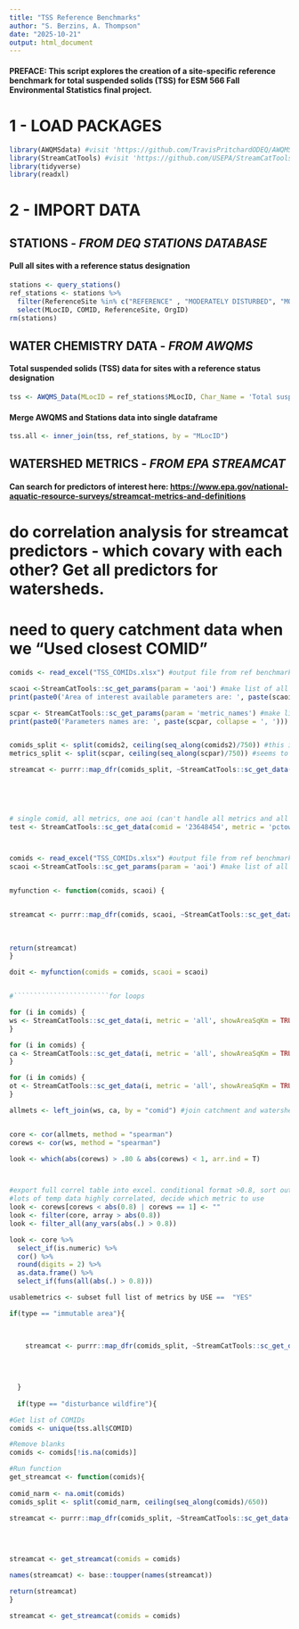 ```yaml
---
title: "TSS Reference Benchmarks"
author: "S. Berzins, A. Thompson"
date: "2025-10-21"
output: html_document
---
```


#### **PREFACE:** This script explores the creation of a site-specific reference benchmark for total suspended solids (TSS) for ESM 566 Fall Environmental Statistics final project.

# **1 - LOAD PACKAGES**

```r
library(AWQMSdata) #visit 'https://github.com/TravisPritchardODEQ/AWQMSdata' for installation instructions
library(StreamCatTools) #visit 'https://github.com/USEPA/StreamCatTools' for installation instructions
library(tidyverse)
library(readxl)
```

# **2 - IMPORT DATA**

## STATIONS - *FROM DEQ STATIONS DATABASE*

#### Pull all sites with a reference status designation

```r
stations <- query_stations()
ref_stations <- stations %>% 
  filter(ReferenceSite %in% c("REFERENCE" , "MODERATELY DISTURBED", "MOST DISTURBED")) %>% 
  select(MLocID, COMID, ReferenceSite, OrgID)
rm(stations)
```

## WATER CHEMISTRY DATA - *FROM AWQMS*

#### Total suspended solids (TSS) data for sites with a reference status designation

```r
tss <- AWQMS_Data(MLocID = ref_stations$MLocID, Char_Name = 'Total suspended solids')
```

#### Merge AWQMS and Stations data into single dataframe

```r
tss.all <- inner_join(tss, ref_stations, by = "MLocID")
```

## WATERSHED METRICS - *FROM EPA STREAMCAT*

#### Can search for predictors of interest here: <https://www.epa.gov/national-aquatic-resource-surveys/streamcat-metrics-and-definitions>

# do correlation analysis for streamcat predictors - which covary with each other? Get all predictors for watersheds. 
# need to query catchment data when we "Used closest COMID"

```r
comids <- read_excel("TSS_COMIDs.xlsx") #output file from ref benchmarks script

scaoi <-StreamCatTools::sc_get_params(param = 'aoi') #make list of all sc aois
print(paste0('Area of interest available parameters are: ', paste(scaoi, collapse = ', ')))

scpar <- StreamCatTools::sc_get_params(param = 'metric_names') #make list of all sc metrics
print(paste0('Parameters names are: ', paste(scpar, collapse = ', ')))


comids_split <- split(comids2, ceiling(seq_along(comids2)/750)) #this isn't really splitting them into chunks of 750 ???
metrics_split <- split(scpar, ceiling(seq_along(scpar)/750)) #seems to work, as now have two lists, first one cutting off at 750

streamcat <- purrr::map_dfr(comids_split, ~StreamCatTools::sc_get_data(comid = .,
                                                                           metric = "all",
                                                                           showAreaSqKm = TRUE,
                                                                           aoi='catchment,watershed,other'))


# single comid, all metrics, one aoi (can't handle all metrics and all aois)
test <- StreamCatTools::sc_get_data(comid = '23648454', metric = 'pctow2001', showAreaSqKm = TRUE, aoi='ws, cat')



comids <- read_excel("TSS_COMIDs.xlsx") #output file from ref benchmarks script
scaoi <-StreamCatTools::sc_get_params(param = 'aoi') #make list of all sc aois


myfunction <- function(comids, scaoi) {


streamcat <- purrr::map_dfr(comids, scaoi, ~StreamCatTools::sc_get_data(comid = comids,
                                                                          metric = 'all',
                                                                          showAreaSqKm = TRUE,
                                                                          aoi = scaoi))
return(streamcat)
}

doit <- myfunction(comids = comids, scaoi = scaoi)


#````````````````````````for loops

for (i in comids) {
ws <- StreamCatTools::sc_get_data(i, metric = 'all', showAreaSqKm = TRUE, aoi='watershed')
}

for (i in comids) {
ca <- StreamCatTools::sc_get_data(i, metric = 'all', showAreaSqKm = TRUE, aoi='catchment')
}

for (i in comids) {
ot <- StreamCatTools::sc_get_data(i, metric = 'all', showAreaSqKm = TRUE, aoi='other') #times out for 'other' aoi
}

allmets <- left_join(ws, ca, by = "comid") #join catchment and watershed


core <- cor(allmets, method = "spearman")
corews <- cor(ws, method = "spearman")

look <- which(abs(corews) > .80 & abs(corews) < 1, arr.ind = T)



#export full correl table into excel. conditional format >0.8, sort out.
#lots of temp data highly correlated, decide which metric to use
look <- corews[corews < abs(0.8) | corews == 1] <- ""
look <- filter(core, array > abs(0.8))
look <- filter_all(any_vars(abs(.) > 0.8))

look <- core %>% 
  select_if(is.numeric) %>% 
  cor() %>% 
  round(digits = 2) %>% 
  as.data.frame() %>%
  select_if(funs(all(abs(.) > 0.8)))

```

```r

usablemetrics <- subset full list of metrics by USE ==  "YES"

if(type == "immutable area"){
    


    streamcat <- purrr::map_dfr(comids_split, ~StreamCatTools::sc_get_data(.,
                                                                           metric = 'TMAX8110,BFI,ELEV,clay,precip8110,mwst2008,mwst2009,mwst2013,mwst2014', 
                                                                           showAreaSqKm = TRUE,
                                                                           aoi='catchment,watershed,other'))
    
  }
  
  if(type == "disturbance wildfire"){
```





```r
#Get list of COMIDs 
comids <- unique(tss.all$COMID)

#Remove blanks
comids <- comids[!is.na(comids)]

#Run function
get_streamcat <- function(comids){
  
comid_narm <- na.omit(comids)
comids_split <- split(comid_narm, ceiling(seq_along(comids)/650))

streamcat <- purrr::map_dfr(comids_split, ~StreamCatTools::sc_get_data(comid = .,
                                                                           metric = 'pctcrop2019',
                                                                           showAreaSqKm = TRUE,
                                                                           aoi='catchment,watershed,other'))

streamcat <- get_streamcat(comids = comids)

names(streamcat) <- base::toupper(names(streamcat))

return(streamcat)
}

streamcat <- get_streamcat(comids = comids)
```


